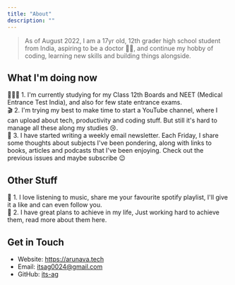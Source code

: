 ```yaml
---
title: "About"
description: ""
---
```


> As of August 2022, I am a 17yr old, 12th grader high school student from India, aspiring to be a doctor 👨‍⚕️, and continue my hobby of coding, learning new skills and building things alongside.

## What I'm doing now
👨🏼‍⚕️ 1. I'm currently studying for my Class 12th Boards and NEET (Medical Entrance Test India), and also for few state entrance exams. <br/>
🎬 2. I'm trying my best to make time to start a YouTube channel, where I can upload about tech, productivity and coding stuff. But still it's hard to manage all these along my studies 😢. <br/>
💌 3. I have started writing a weekly email newsletter. Each Friday, I share some thoughts about subjects I've been pondering, along with links to books, articles and podcasts that I've been enjoying. Check out the previous issues and maybe subscribe 😉 <br/>

## Other Stuff
🎼 1. I love listening to music, share me your favourite spotify playlist, I'll give it a like and can even follow you. <br/>
🙌 2. I have great plans to achieve in my life, Just working hard to achieve them, read more about them here. <br/>



## Get in Touch

- Website: https://arunava.tech
- Email: itsag0024@gmail.com
- GitHub: [its-ag](https://github.com/its-ag/)

